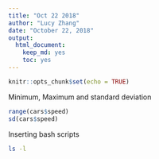 ```yaml
---
title: "Oct 22 2018"
author: "Lucy Zhang"
date: "October 22, 2018"
output: 
  html_document: 
    keep_md: yes
    toc: yes
---
```


```r
knitr::opts_chunk$set(echo = TRUE)
```
Minimum, Maximum and standard deviation
```r
range(cars$speed)
sd(cars$speed)
```
Inserting bash scripts
```bash
ls -l
```
